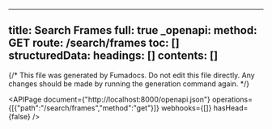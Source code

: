 <!-- AUTO-GENERATED: fumadocs-openapi (safe to overwrite) -->

---
title: Search Frames
full: true
_openapi:
  method: GET
  route: /search/frames
  toc: []
  structuredData:
    headings: []
    contents: []
---

{/* This file was generated by Fumadocs. Do not edit this file directly. Any changes should be made by running the generation command again. */}

<APIPage document={"http://localhost:8000/openapi.json"} operations={[{"path":"/search/frames","method":"get"}]} webhooks={[]} hasHead={false} />